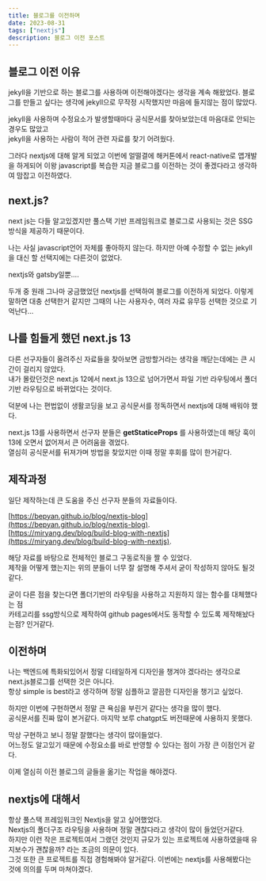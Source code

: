```yaml
---
title: 블로그를 이전하며
date: 2023-08-31
tags: ["nextjs"]
description: 블로그 이전 포스트
---
```


## 블로그 이전 이유

jekyll을 기반으로 하는 블로그를 사용하며 이전해야겠다는 생각을 계속 해왔었다.
블로그를 만들고 싶다는 생각에 jekyll으로 무작정 시작했지만 마음에 들지않는 점이 많았다.

jekyll을 사용하며 수정요소가 발생할때마다 공식문서를 찾아보았는데 마음대로 안되는 경우도 많았고  
jekyll을 사용하는 사람이 적어 관련 자료를 찾기 어려웠다.

그러다 nextjs에 대해 알게 되었고 이번에 얼떨결에 해커톤에서 react-native로 앱개발을 하게되어 이왕 javascript를 복습한 지금 블로그를 이전하는 것이 좋겠다라고 생각하여 맘잡고 이전하였다.

## next.js?

next js는 다들 알고있겠지만 풀스택 기반 프레임워크로 블로그로 사용되는 것은 SSG방식을 제공하기 때문이다.

나는 사실 javascript언어 자체를 좋아하지 않는다. 하지만 아예 수정할 수 없는 jekyll을 대신 할 선택지에는 다른것이 없었다.

nextjs와 gatsby일뿐....

두개 중 원래 그나마 궁금했었던 nextjs를 선택하여 블로그를 이전하게 되었다.
이렇게 말하면 대충 선택한거 같지만 그때의 나는 사용자수, 여러 자료 유무등 선택한 것으로 기억난다...

## 나를 힘들게 했던 next.js 13

다른 선구자들이 올려주신 자료들을 찾아보면 금방할거라는 생각을 깨닫는데에는 큰 시간이 걸리지 않았다.  
내가 몰랐던것은 next.js 12에서 next.js 13으로 넘어가면서 파일 기반 라우팅에서 폴더 기반 라우팅으로 바뀌었다는 것이다.

덕분에 나는 편법없이 생활코딩을 보고 공식문서를 정독하면서 nextjs에 대해 배워야 했다.

next.js 13를 사용하면서 선구자 분들은 **getStaticeProps** 를 사용하였는데 해당 훅이 13에 오면서 없어져서 큰 어려움을 겪었다.  
열심히 공식문서를 뒤져가며 방법을 찾았지만 이때 정말 후회를 많이 한거같다.

## 제작과정

일단 제작하는데 큰 도움을 주신 선구자 분들의 자료들이다.

[https://bepyan.github.io/blog/nextjs-blog](https://bepyan.github.io/blog/nextjs-blog).  
[https://miryang.dev/blog/build-blog-with-nextjs](https://miryang.dev/blog/build-blog-with-nextjs).

해당 자료를 바탕으로 전체적인 블로그 구동로직을 짤 수 있었다.  
제작을 어떻게 했는지는 위의 분들이 너무 잘 설명해 주셔서 굳이 작성하지 않아도 될것같다.

굳이 다른 점을 찾는다면 폴더기반의 라우팅을 사용하고 지원하지 않는 함수를 대체했다는 점  
카테고리를 ssg방식으로 제작하여 github pages에서도 동작할 수 있도록 제작해놨다는점? 인거같다.

## 이전하며

나는 백엔드에 특화되있어서 정말 디테일하게 디자인을 챙겨야 겠다라는 생각으로 next.js블로그를 선택한 것은 아니다.  
항상 simple is best라고 생각하며 정말 심플하고 깔끔한 디자인을 챙기고 싶었다.

하지만 이번에 구현하면서 정말 큰 욕심을 부린거 같다는 생각을 많이 했다.  
공식문서를 진짜 많이 본거같다. 마지막 보루 chatgpt도 버전때문에 사용하지 못했다.

막상 구현하고 보니 정말 잘했다는 생각이 많이들었다.  
어느정도 알고있기 때문에 수정요소를 바로 반영할 수 있다는 점이 가장 큰 이점인거 같다.

이제 열심히 이전 블로그의 글들을 옮기는 작업을 해야겠다.

## nextjs에 대해서

항상 풀스택 프레임워크인 Nextjs을 알고 싶어했었다.  
Nextjs의 폴더구조 라우팅을 사용하며 정말 괜찮다라고 생각이 많이 들었던거같다.  
하지만 이런 작은 프로젝트여서 그랬던 것인지 규모가 있는 프로젝트에 사용하였을때 유지보수가 괜찮을까? 라는 조금의 의문이 있다.  
그것 또한 큰 프로젝트를 직접 경험해봐야 알거같다. 이번에는 nextjs를 사용해봤다는 것에 의의를 두며 마쳐야겠다.
